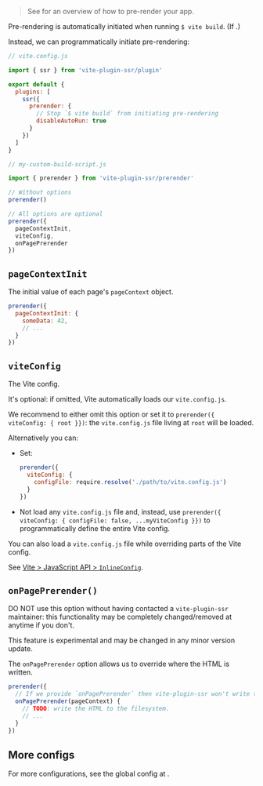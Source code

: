 
> See <Link href="/pre-rendering" /> for an overview of how to pre-render your app.

Pre-rendering is automatically initiated when running `$ vite build`. (If <Link text="pre-rendering is enabled" href="/pre-rendering" />.)

Instead, we can programmatically initiate pre-rendering:

```js
// vite.config.js

import { ssr } from 'vite-plugin-ssr/plugin'

export default {
  plugins: [
    ssr({
      prerender: {
        // Stop `$ vite build` from initiating pre-rendering
        disableAutoRun: true
      }
    })
  ]
}
```
```js
// my-custom-build-script.js

import { prerender } from 'vite-plugin-ssr/prerender'

// Without options
prerender()

// All options are optional
prerender({
  pageContextInit,
  viteConfig,
  onPagePrerender
})
```


## `pageContextInit`

The initial value of each page's `pageContext` object.

```js
prerender({
  pageContextInit: {
    someData: 42,
    // ...
  }
})
```

## `viteConfig`

The Vite config.

It's optional: if omitted, Vite automatically loads our `vite.config.js`.

We recommend to either omit this option or set it to `prerender({ viteConfig: { root }})`: the `vite.config.js` file living at `root` will be loaded.

Alternatively you can:
 - Set:
   ```js
   prerender({
     viteConfig: {
       configFile: require.resolve('./path/to/vite.config.js')
     }
   })
   ```
 - Not load any `vite.config.js` file and, instead, use `prerender({ viteConfig: { configFile: false, ...myViteConfig }})` to programmatically define the entire Vite config.

You can also load a `vite.config.js` file while overriding parts of the Vite config.

See [Vite > JavaScript API > `InlineConfig`](https://vitejs.dev/guide/api-javascript.html#inlineconfig).


## `onPagePrerender()`

<Note type="warning">DO NOT use this option without having contacted a `vite-plugin-ssr` maintainer: this functionality may be completely changed/removed at anytime if you don't.</Note>

<Note type="warning">This feature is experimental and may be changed in any minor version update.</Note>

The `onPagePrerender` option allows us to override where the HTML is written.

```js
prerender({
  // If we provide `onPagePrerender` then vite-plugin-ssr won't write the HTML to the filesystem
  onPagePrerender(pageContext) {
    // TODO: write the HTML to the filesystem.
    // ...
  }
})
```


## More configs

For more configurations, see the global config at <Link href="/prerender-config" />.
